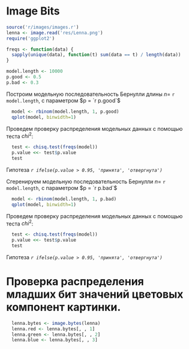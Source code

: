 Image Bits 
========================================================

```r
source('r/images/images.r')
lenna <- image.read('res/Lenna.png')
require('ggplot2')

freqs <- function(data) {
  sapply(unique(data), function(t) sum(data == t) / length(data))
}

```

```r
model.length <- 10000
p.good <- 0.5
p.bad <- 0.3
```

Построим модельную последовательность Бернулли длины $n =$ `r model.length`, с параметром $p = `r p.good`$
```r
  model <- rbinom(model.length, 1, p.good)
  qplot(model, binwidth=1)
```

Проведем проверку распределения модельных данных с помощью теста $chi^2$: 
```r
  test <- chisq.test(freqs(model))  
  p.value <<- test$p.value
  test
```
Гипотеза _`r ifelse(p.value > 0.95, 'принята', 'отвергнута')`_

Сгеренируем модельную последовательность Бернулли $n =$ `r model.length`, с параметром $p = `r p.bad`$
```r
  model <- rbinom(model.length, 1, p.bad)
  qplot(model, binwidth=1)
```

Проведем проверку распределения модельных данных с помощью теста $chi^2$: 
```r
  test <- chisq.test(freqs(model))  
  p.value <<- test$p.value
  test
```

Гипотеза _`r ifelse(p.value > 0.95, 'принята', 'отвергнута')`_

# Проверка распределения младших бит значений цветовых компонент картинки.

```r
  lenna.bytes <- image.bytes(lenna)
  lenna.red <- lenna.bytes[, , 1]
  lenna.green <- lenna.bytes[, , 2]
  lenna.blue <- lenna.bytes[, , 3]
```
